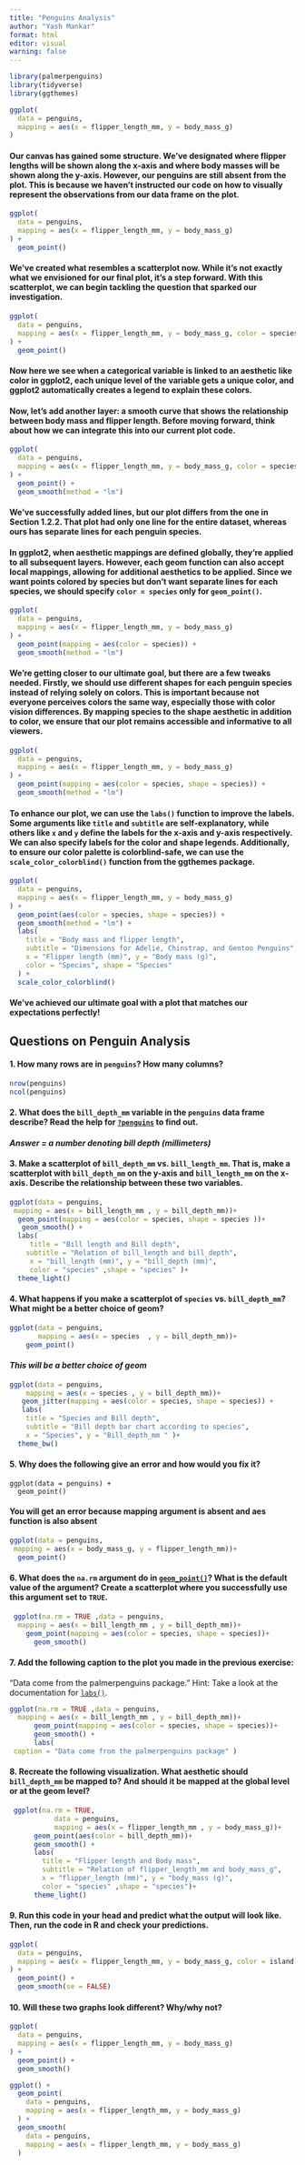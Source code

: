 ---
title: "Penguins Analysis"
author: "Yash Mankar"
format: html
editor: visual
warning: false
---

```{r}
library(palmerpenguins)
library(tidyverse)
library(ggthemes)
```

```{r}
ggplot(
  data = penguins,
  mapping = aes(x = flipper_length_mm, y = body_mass_g)
)

```

#### Our canvas has gained some structure. We've designated where flipper lengths will be shown along the x-axis and where body masses will be shown along the y-axis. However, our penguins are still absent from the plot. This is because we haven't instructed our code on how to visually represent the observations from our data frame on the plot.

```{r}
ggplot(
  data = penguins,
  mapping = aes(x = flipper_length_mm, y = body_mass_g)
) +
  geom_point()
```

#### We've created what resembles a scatterplot now. While it's not exactly what we envisioned for our final plot, it's a step forward. With this scatterplot, we can begin tackling the question that sparked our investigation.

```{r}
ggplot(
  data = penguins,
  mapping = aes(x = flipper_length_mm, y = body_mass_g, color = species)
) +
  geom_point()
```

#### Now here we see when a categorical variable is linked to an aesthetic like color in ggplot2, each unique level of the variable gets a unique color, and ggplot2 automatically creates a legend to explain these colors.

#### Now, let's add another layer: a smooth curve that shows the relationship between body mass and flipper length. Before moving forward, think about how we can integrate this into our current plot code.

```{r}
ggplot(
  data = penguins,
  mapping = aes(x = flipper_length_mm, y = body_mass_g, color = species)
) +
  geom_point() +
  geom_smooth(method = "lm")
```

#### We've successfully added lines, but our plot differs from the one in Section 1.2.2. That plot had only one line for the entire dataset, whereas ours has separate lines for each penguin species.

#### In ggplot2, when aesthetic mappings are defined globally, they're applied to all subsequent layers. However, each geom function can also accept local mappings, allowing for additional aesthetics to be applied. Since we want points colored by species but don't want separate lines for each species, we should specify **`color = species`** only for **`geom_point()`**.

```{r}
ggplot(
  data = penguins,
  mapping = aes(x = flipper_length_mm, y = body_mass_g)
) +
  geom_point(mapping = aes(color = species)) +
  geom_smooth(method = "lm")
```

#### We're getting closer to our ultimate goal, but there are a few tweaks needed. Firstly, we should use different shapes for each penguin species instead of relying solely on colors. This is important because not everyone perceives colors the same way, especially those with color vision differences. By mapping species to the shape aesthetic in addition to color, we ensure that our plot remains accessible and informative to all viewers.

```{r}
ggplot(
  data = penguins,
  mapping = aes(x = flipper_length_mm, y = body_mass_g)
) +
  geom_point(mapping = aes(color = species, shape = species)) +
  geom_smooth(method = "lm")
```

#### To enhance our plot, we can use the `labs()` function to improve the labels. Some arguments like `title` and `subtitle` are self-explanatory, while others like `x` and `y` define the labels for the x-axis and y-axis respectively. We can also specify labels for the color and shape legends. Additionally, to ensure our color palette is colorblind-safe, we can use the `scale_color_colorblind()` function from the ggthemes package.

```{r}
ggplot(
  data = penguins,
  mapping = aes(x = flipper_length_mm, y = body_mass_g)
) +
  geom_point(aes(color = species, shape = species)) +
  geom_smooth(method = "lm") +
  labs(
    title = "Body mass and flipper length",
    subtitle = "Dimensions for Adelie, Chinstrap, and Gentoo Penguins",
    x = "Flipper length (mm)", y = "Body mass (g)",
    color = "Species", shape = "Species"
  ) +
  scale_color_colorblind()
```

#### We've achieved our ultimate goal with a plot that matches our expectations perfectly!

## Questions on Penguin Analysis

#### 1. How many rows are in `penguins`? How many columns?

```{r}
nrow(penguins)
ncol(penguins) 
```

#### 2. What does the `bill_depth_mm` variable in the `penguins` data frame describe? Read the help for [`?penguins`](https://allisonhorst.github.io/palmerpenguins/reference/penguins.html) to find out.

#### *Answer = a number denoting bill depth (millimeters)*

#### 3. Make a scatterplot of `bill_depth_mm` vs. `bill_length_mm`. That is, make a scatterplot with `bill_depth_mm` on the y-axis and `bill_length_mm` on the x-axis. Describe the relationship between these two variables.

```{r}
ggplot(data = penguins,
 mapping = aes(x = bill_length_mm , y = bill_depth_mm))+
  geom_point(mapping = aes(color = species, shape = species ))+ 
   geom_smooth() +
  labs(
     title = "Bill length and Bill depth",
    subtitle = "Relation of bill_length and bill_depth",
     x = "bill_length (mm)", y = "bill_depth (mm)",
     color = "species" ,shape = "species" )+  
  theme_light()
```

#### 4. What happens if you make a scatterplot of `species` vs. `bill_depth_mm`? What might be a better choice of geom?

```{r}
ggplot(data = penguins,
       mapping = aes(x = species  , y = bill_depth_mm))+
    geom_point()
```

#### *This will be a better choice of geom*

```{r}
ggplot(data = penguins,
    mapping = aes(x = species , y = bill_depth_mm))+
   geom_jitter(mapping = aes(color = species, shape = species)) +
   labs(
    title = "Species and Bill depth",
    subtitle = "Bill depth bar chart according to species",
    x = "Species", y = "Bill_depth_mm " )+  
  theme_bw()   
```

#### 5. Why does the following give an error and how would you fix it?

```         
ggplot(data = penguins) + 
  geom_point()
```

#### You will get an error because mapping argument is absent and aes function is also absent

```{r}
ggplot(data = penguins,
 mapping = aes(x = body_mass_g, y = flipper_length_mm))+
  geom_point()
```

#### 6. What does the `na.rm` argument do in [`geom_point()`](https://ggplot2.tidyverse.org/reference/geom_point.html)? What is the default value of the argument? Create a scatterplot where you successfully use this argument set to `TRUE`.

```{r}
 ggplot(na.rm = TRUE ,data = penguins,
  mapping = aes(x = bill_length_mm , y = bill_depth_mm))+
    geom_point(mapping = aes(color = species, shape = species))+
      geom_smooth()
```

#### 7. Add the following caption to the plot you made in the previous exercise:

"Data come from the palmerpenguins package." Hint: Take a look at the documentation for [`labs()`](https://ggplot2.tidyverse.org/reference/labs.html).

```{r}
ggplot(na.rm = TRUE ,data = penguins,
  mapping = aes(x = bill_length_mm , y = bill_depth_mm))+
      geom_point(mapping = aes(color = species, shape = species))+
      geom_smooth() +
      labs(
 caption = "Data come from the palmerpenguins package" )
```

#### 8. Recreate the following visualization. What aesthetic should `bill_depth_mm` be mapped to? And should it be mapped at the global level or at the geom level?

```{r}
 ggplot(na.rm = TRUE,
           data = penguins,
           mapping = aes(x = flipper_length_mm , y = body_mass_g))+
      geom_point(aes(color = bill_depth_mm))+ 
      geom_smooth() +
      labs(
        title = "Flipper length and Body mass",
        subtitle = "Relation of flipper_length_mm and body_mass_g",
        x = "flipper_length (mm)", y = "body_mass (g)",
        color = "species" ,shape = "species")+  
      theme_light()
```

#### 9. Run this code in your head and predict what the output will look like. Then, run the code in R and check your predictions.

```{r}
ggplot(
  data = penguins,
  mapping = aes(x = flipper_length_mm, y = body_mass_g, color = island)
) +
  geom_point() +
  geom_smooth(se = FALSE)
```

#### 10. Will these two graphs look different? Why/why not?

```{r}
ggplot(
  data = penguins,
  mapping = aes(x = flipper_length_mm, y = body_mass_g)
) +
  geom_point() +
  geom_smooth()

ggplot() +
  geom_point(
    data = penguins,
    mapping = aes(x = flipper_length_mm, y = body_mass_g)
  ) +
  geom_smooth(
    data = penguins,
    mapping = aes(x = flipper_length_mm, y = body_mass_g)
  )
```
